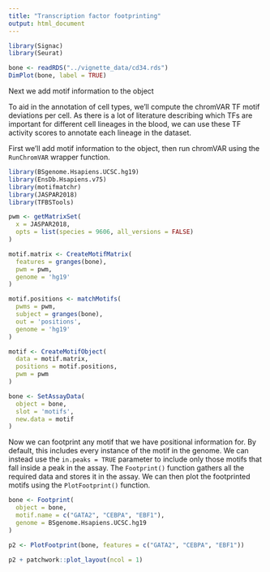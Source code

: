 ```yaml
---
title: "Transcription factor footprinting"
output: html_document
---
```


```r
library(Signac)
library(Seurat)
```

```r
bone <- readRDS("../vignette_data/cd34.rds")
DimPlot(bone, label = TRUE)
```

Next we add motif information to the object

To aid in the annotation of cell types, we'll compute the chromVAR TF motif 
deviations per cell. As there is a lot of literature describing which TFs are 
important for different cell lineages in the blood, we can use these TF activity
scores to annotate each lineage in the dataset.

First we'll add motif information to the object, then run chromVAR using the 
`RunChromVAR` wrapper function. 

```r
library(BSgenome.Hsapiens.UCSC.hg19)
library(EnsDb.Hsapiens.v75)
library(motifmatchr)
library(JASPAR2018)
library(TFBSTools)

pwm <- getMatrixSet(
  x = JASPAR2018,
  opts = list(species = 9606, all_versions = FALSE)
)

motif.matrix <- CreateMotifMatrix(
  features = granges(bone),
  pwm = pwm,
  genome = 'hg19'
)

motif.positions <- matchMotifs(
  pwms = pwm,
  subject = granges(bone),
  out = 'positions',
  genome = 'hg19'
)

motif <- CreateMotifObject(
  data = motif.matrix,
  positions = motif.positions,
  pwm = pwm
)

bone <- SetAssayData(
  object = bone,
  slot = 'motifs',
  new.data = motif
)
```

Now we can footprint any motif that we have positional information for. By
default, this includes every instance of the motif in the genome. We can instead
use the `in.peaks = TRUE` parameter to include only those motifs that fall
inside a peak in the assay. The `Footprint()` function gathers all the required
data and stores it in the assay. We can then plot the footprinted motifs using
the `PlotFootprint()` function.

```r
bone <- Footprint(
  object = bone,
  motif.name = c("GATA2", "CEBPA", "EBF1"),
  genome = BSgenome.Hsapiens.UCSC.hg19
)

p2 <- PlotFootprint(bone, features = c("GATA2", "CEBPA", "EBF1"))
```

```r
p2 + patchwork::plot_layout(ncol = 1)
```
